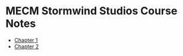# MECM Stormwind Studios Course Notes
* [Chapter 1](/posts/microsoft/microsoft-endpoint-manager/mecm-notes/stormwind-studios/chapter1/1-course-introduction)
* [Chapter 2](/posts/microsoft/microsoft-endpoint-manager/mecm-notes/stormwind-studios/chapter2/1-introduction-to-intune)